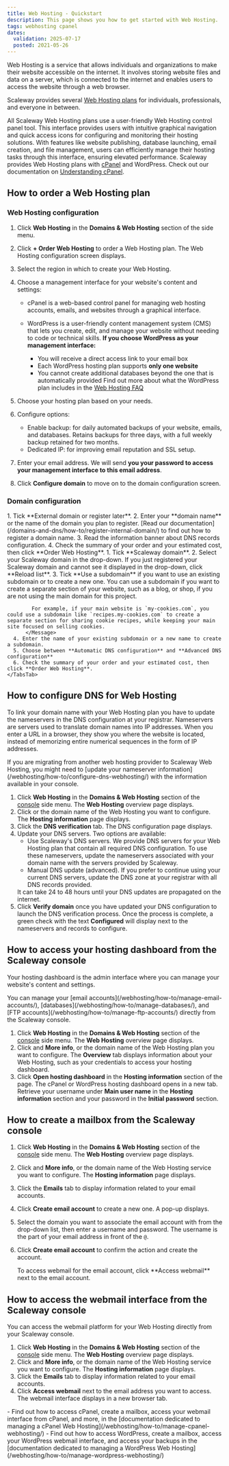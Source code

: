 ```yaml
---
title: Web Hosting - Quickstart
description: This page shows you how to get started with Web Hosting.
tags: webhosting cpanel
dates:
  validation: 2025-07-17
  posted: 2021-05-26
---
```


Web Hosting is a service that allows individuals and organizations to make their website accessible on the internet. It involves storing website files and data on a server, which is connected to the internet and enables users to access the website through a web browser.

Scaleway provides several [Web Hosting plans](https://www.scaleway.com/en/web-hosting/) for individuals, professionals, and everyone in between.

All Scaleway Web Hosting plans use a user-friendly Web Hosting control panel tool.
This interface provides users with intuitive graphical navigation and quick access icons for configuring and monitoring their hosting solutions. With features like website publishing, database launching, email creation, and file management, users can efficiently manage their hosting tasks through this interface, ensuring elevated performance.
Scaleway provides Web Hosting plans with [cPanel](/webhosting/reference-content/cpanel-reference-content/) and WordPress. Check out our documentation on [Understanding cPanel](/webhosting/reference-content/understanding-differences-cpanel-plesk/).

## How to order a Web Hosting plan

### Web Hosting configuration

1. Click **Web Hosting** in the **Domains & Web Hosting** section of the side menu.
2. Click **+ Order Web Hosting** to order a Web Hosting plan. The Web Hosting configuration screen displays.
3. Select the region in which to create your Web Hosting.
4. Choose a management interface for your website's content and settings:

    - cPanel is a web-based control panel for managing web hosting accounts, emails, and websites through a graphical interface.

    - WordPress is a user-friendly content management system (CMS) that lets you create, edit, and manage your website without needing to code or technical skills.
        <Message type="important">
         **If you choose WordPress as your management interface:**

         - You will receive a direct access link to your email box
         - Each WordPress hosting plan supports **only one website**
         - You cannot create additional databases beyond the one that is automatically provided
         Find out more about what the WordPress plan includes in the [Web Hosting FAQ](/webhosting/faq/)
        </Message>
5. Choose your hosting plan based on your needs.
6. Configure options:
     - Enable backup: for daily automated backups of your website, emails, and databases. Retains backups for three days, with a full weekly backup retained for two months.
     - Dedicated IP: for improving email reputation and SSL setup.
7. Enter your email address. We will send **you your password to access your management interface to this email address**.
8. Click **Configure domain** to move on to the domain configuration screen.

### Domain configuration

<Tabs>
    <TabsTab label="Domain from another provider or not registered yet">
      1. Tick **External domain or register later**.
      2. Enter your **domain name** or the name of the domain you plan to register.
          <Message type="note">
            [Read our documentation](/domains-and-dns/how-to/register-internal-domain/) to find out how to register a domain name.
          </Message>
      3. Read the information banner about DNS records configuration.
      4. Check the summary of your order and your estimated cost, then click **Order Web Hosting**.
      </TabsTab>
      <TabsTab label="Scaleway domain">
      1. Tick **Scaleway domain**.
      2. Select your Scaleway domain in the drop-down.
          <Message type="tip">
           If you just registered your Scaleway domain and cannot see it displayed in the drop-down, click **Reload list**.
          </Message>
      3. Tick **Use a subdomain** if you want to use an existing subdomain or to create a new one.
          <Message type="tip">
            You can use a subdomain if you want to create a separate section of your website, such as a blog, or shop, if you are not using the main domain for this project.

            For example, if your main website is `my-cookies.com`, you could use a subdomain like `recipes.my-cookies.com` to create a separate section for sharing cookie recipes, while keeping your main site focused on selling cookies.
          </Message>
      4. Enter the name of your existing subdomain or a new name to create a subdomain.
      5. Choose between **Automatic DNS configuration** and **Advanced DNS configuration**
      6. Check the summary of your order and your estimated cost, then click **Order Web Hosting**.
    </TabsTab>
</Tabs>

## How to configure DNS for Web Hosting

To link your domain name with your Web Hosting plan you have to update the nameservers in the DNS configuration at your registrar. Nameservers are servers used to translate domain names into IP addresses. When you enter a URL in a browser, they show you where the website is located, instead of memorizing entire numerical sequences in the form of IP addresses.

<Message type="important">
  If you are migrating from another web hosting provider to Scaleway Web Hosting, you might need to [update your nameserver information](/webhosting/how-to/configure-dns-webhosting/) with the information available in your console.
</Message>

1. Click **Web Hosting** in the **Domains & Web Hosting** section of the [console](https://account.scaleway.com/?service=elements) side menu. The **Web Hosting** overview page displays.
2. Click <Icon name="more" /> or the domain name of the Web Hosting you want to configure. The **Hosting information** page displays.
3. Click the **DNS verification** tab. The DNS configuration page displays.
4. Update your DNS servers. Two options are available:
    - Use Scaleway's DNS servers.
        We provide DNS servers for your Web Hosting plan that contain all required DNS configuration. To use these nameservers, update the nameservers associated with your domain name with the servers provided by Scaleway.
    - Manual DNS update (advanced).
        If you prefer to continue using your current DNS servers, update the DNS zone at your registrar with all DNS records provided.
    <Message type="note">
        It can take 24 to 48 hours until your DNS updates are propagated on the internet.
    </Message>
5. Click **Verify domain** once you have updated your DNS configuration to launch the DNS verification process. Once the process is complete, a green check with the text **Configured** will display next to the nameservers and records to configure.

## How to access your hosting dashboard from the Scaleway console

Your hosting dashboard is the admin interface where you can manage your website's content and settings.

<Message type="tip">
    You can manage your [email accounts](/webhosting/how-to/manage-email-accounts/), [databases](/webhosting/how-to/manage-databases/), and [FTP accounts](/webhosting/how-to/manage-ftp-accounts/) directly from the Scaleway console.
</Message>

1. Click **Web Hosting** in the **Domains & Web Hosting** section of the [console](https://account.scaleway.com/?service=elements) side menu. The **Web Hosting** overview page displays.
2. Click <Icon name="more" /> and **More info**, or the domain name of the Web Hosting plan you want to configure. The **Overview** tab displays information about your Web Hosting, such as your credentials to access your hosting dashboard.
3. Click **Open hosting dashboard** in the **Hosting information** section of the page. The cPanel or WordPress hosting dashboard opens in a new tab.
    <Message type="tip">
     Retrieve your username under **Main user name** in the **Hosting information** section and your password in the **Initial password** section.
    </Message>

## How to create a mailbox from the Scaleway console

1. Click **Web Hosting** in the **Domains & Web Hosting** section of the [console](https://account.scaleway.com/?service=elements) side menu. The **Web Hosting** overview page displays.
2. Click <Icon name="more" /> and **More info**, or the domain name of the Web Hosting service you want to configure. The **Hosting information** page displays.
3. Click the **Emails** tab to display information related to your email accounts.
4. Click **Create email account** to create a new one. A pop-up displays.
5. Select the domain you want to associate the email account with from the drop-down list, then enter a username and password.
    <Message type="tip">
        The username is the part of your email address in front of the `@`.
    </Message>
6. Click **Create email account** to confirm the action and create the account.

    <Message type="tip">
     To access webmail for the email account, click **Access webmail** next to the email account.
    </Message>

## How to access the webmail interface from the Scaleway console

You can access the webmail platform for your Web Hosting directly from your Scaleway console.

1. Click **Web Hosting** in the **Domains & Web Hosting** section of the [console](https://account.scaleway.com/?service=elements) side menu. The **Web Hosting** overview page displays.
2. Click <Icon name="more" /> and **More info**, or the domain name of the Web Hosting service you want to configure. The **Hosting information** page displays.
3. Click the **Emails** tab to display information related to your email accounts.
4. Click **Access webmail** next to the email address you want to access. The webmail interface displays in a new browser tab.

<Message type="tip">
 - Find out how to access cPanel, create a mailbox, access your webmail interface from cPanel, and more, in the [documentation dedicated to managing a cPanel Web Hosting](/webhosting/how-to/manage-cpanel-webhosting/)
 - Find out how to access WordPress, create a mailbox, access your WordPress webmail interface, and access your backups in the [documentation dedicated to managing a WordPress Web Hosting](/webhosting/how-to/manage-wordpress-webhosting/)
</Message>